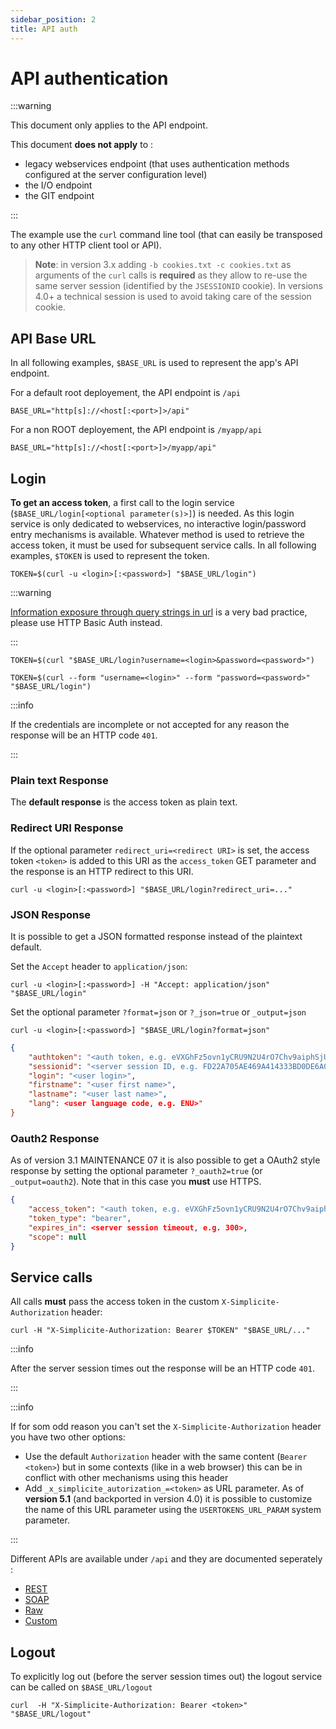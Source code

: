 ```yaml
---
sidebar_position: 2
title: API auth
---
```


API authentication
=======================

:::warning

This document only applies to the API endpoint.

This document **does not apply** to :
- legacy webservices endpoint (that uses authentication methods configured at the server configuration level) 
- the I/O endpoint
- the GIT endpoint

:::

The example use the `curl` command line tool (that can easily be transposed to any other HTTP client tool or API).

> **Note**: in version 3.x adding `-b cookies.txt -c cookies.txt` as arguments of the `curl` calls is **required**
> as they allow to re-use the same server session (identified by the `JSESSIONID` cookie).
> In versions 4.0+ a technical session is used to avoid taking care of the session cookie.

API Base URL
------------

In all following examples, `$BASE_URL` is used to represent the app's API endpoint. 


<Tabs>
<TabItem value="tab1" label="default (ROOT deployement)">

For a default root deployement, the API endpoint is `/api`

```shell
BASE_URL="http[s]://<host[:<port>]>/api"
```

</TabItem>
<TabItem value="tab2" label="non ROOT deployement">

For a non ROOT deployement, the API endpoint is `/myapp/api`

```shell
BASE_URL="http[s]://<host[:<port>]>/myapp/api"
```

</TabItem>
</Tabs>

Login
-----

**To get an access token**, a first call to the login service (`$BASE_URL/login[<optional parameter(s)>]`) is needed. As this login service is only dedicated to webservices, no interactive login/password entry mechanisms is available. Whatever method is used to retrieve the access token, it must be used for subsequent service calls. In all following examples, `$TOKEN` is used to represent the token.

<Tabs>
<TabItem value="tab1" label="HTTP Basic auth">

```shell
TOKEN=$(curl -u <login>[:<password>] "$BASE_URL/login")
```

</TabItem>
<TabItem value="tab2" label="GET (not recommended)">

:::warning

[Information exposure through query strings in url](https://owasp.org/www-community/vulnerabilities/Information_exposure_through_query_strings_in_url) is a very bad practice, please use HTTP Basic Auth instead.

:::

```shell
TOKEN=$(curl "$BASE_URL/login?username=<login>&password=<password>")
```

</TabItem>
<TabItem value="tab3" label="POST (not recommended)">

```shell
TOKEN=$(curl --form "username=<login>" --form "password=<password>" "$BASE_URL/login")
```

</TabItem>
</Tabs>

:::info

If the credentials are incomplete or not accepted for any reason the response will be an HTTP code `401`.

:::

### Plain text Response

The **default response** is the access token as plain text.

### Redirect URI Response

If the optional parameter `redirect_uri=<redirect URI>` is set, the access token `<token>` is added to this URI as the `access_token` GET parameter
and the response is an HTTP redirect to this URI.

```shell
curl -u <login>[:<password>] "$BASE_URL/login?redirect_uri=..."
```

### JSON Response

It is possible to get a JSON formatted response instead of the plaintext default.

<Tabs>
<TabItem value="tab1" label="Accept header (v5.2.39+)">

Set the `Accept` header to `application/json`:

```shell
curl -u <login>[:<password>] -H "Accept: application/json" "$BASE_URL/login"
```

</TabItem>
<TabItem value="tab2" label="URL Parameter">

Set the optional parameter `?format=json` or `?_json=true` or `_output=json`

```shell
curl -u <login>[:<password>] "$BASE_URL/login?format=json"
```

</TabItem>
</Tabs>

```json
{
	"authtoken": "<auth token, e.g. eVXGhFz5ovn1yCRU9N2U4rO7Chv9aiphSjUK5njA4clCSHXy5t>",
	"sessionid": "<server session ID, e.g. FD22A705AE469A414333BD0DE6A0222D>",
	"login": "<user login>",
	"firstname": "<user first name>",
	"lastname": "<user last name>",
	"lang": <user language code, e.g. ENU>"
}
```

### Oauth2 Response

As of version 3.1 MAINTENANCE 07 it is also possible to get a OAuth2 style response by setting the optional parameter `?_oauth2=true` (or `_output=oauth2`).
Note that in this case you **must** use HTTPS.

```json
{
	"access_token": "<auth token, e.g. eVXGhFz5ovn1yCRU9N2U4rO7Chv9aiphSjUK5njA4clCSHXy5t>",
	"token_type": "bearer",
	"expires_in": <server session timeout, e.g. 300>,
	"scope": null
}
```

Service calls
-------------

All calls **must** pass the access token in the custom `X-Simplicite-Authorization` header:

```shell
curl -H "X-Simplicite-Authorization: Bearer $TOKEN" "$BASE_URL/..."
```

:::info

After the server session times out the response will be an HTTP code `401`.

:::

:::info

If for som odd reason you can't set the `X-Simplicite-Authorization` header you have two other options:

- Use the default `Authorization` header with the same content (`Bearer <token>`)
  but in some contexts (like in a web browser) this can be in conflict with other mechanisms using this header
- Add `_x_simplicite_autorization_=<token>` as URL parameter.
  As of **version 5.1** (and backported in version 4.0) it is possible to customize the name of this URL
  parameter using the `USERTOKENS_URL_PARAM` system parameter.

:::

Different APIs are available under `/api` and they are documented seperately :
- [REST](rest-services)
- [SOAP](soap-services)
- [Raw](raw-services)
- [Custom](custom-services)

Logout
------

To explicitly log out (before the server session times out) the logout service can be called on `$BASE_URL/logout`

```shell
curl  -H "X-Simplicite-Authorization: Bearer <token>" "$BASE_URL/logout"
```
